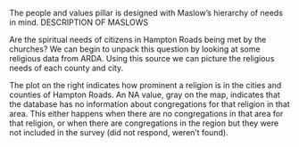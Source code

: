 The people and values pillar is designed with Maslow's hierarchy of needs in mind. DESCRIPTION OF MASLOWS

Are the spiritual needs of citizens in Hampton Roads being met by the churches? We can begin to unpack this question by looking at some religious data from ARDA. Using this source we can picture the religious needs of each county and city.

The plot on the right indicates how prominent a religion is in the cities and counties of Hampton Roads. An NA value, gray on the map, indicates that the database has no information about congregations for that religion in that area. This either happens when there are no congregations in that area for that religion, or when there are congregations in the region but they were not included in the survey (did not respond, weren’t found).